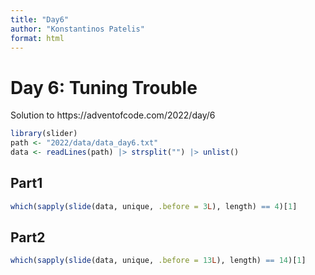 ```yaml
---
title: "Day6"
author: "Konstantinos Patelis"
format: html
---
```


# Day 6: Tuning Trouble

Solution to https://adventofcode.com/2022/day/6

```r
library(slider)
path <- "2022/data/data_day6.txt"
data <- readLines(path) |> strsplit("") |> unlist()
```

## Part1

```r
which(sapply(slide(data, unique, .before = 3L), length) == 4)[1]
```

## Part2

```r
which(sapply(slide(data, unique, .before = 13L), length) == 14)[1]
```

